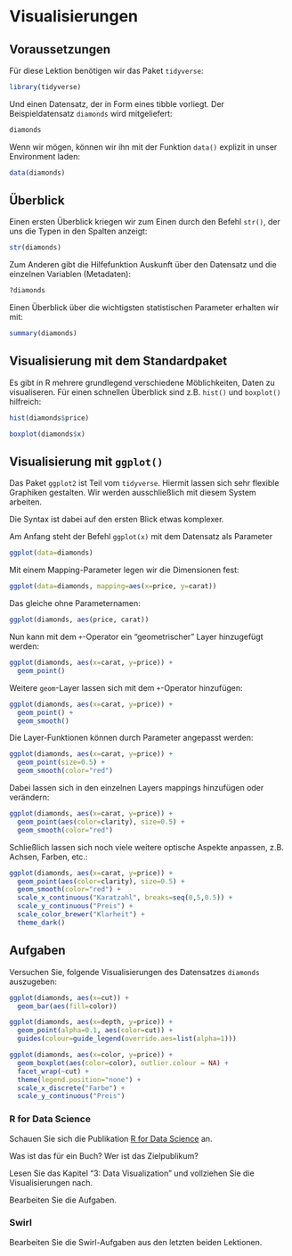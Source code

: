 # Visualisierungen

## Voraussetzungen

Für diese Lektion benötigen wir das Paket `tidyverse`:

```r
library(tidyverse)
```

Und einen Datensatz, der in Form eines tibble vorliegt. Der Beispieldatensatz `diamonds` wird mitgeliefert:

```r
diamonds
```

Wenn wir mögen, können wir ihn mit der Funktion `data()` explizit in unser Environment laden:

```r
data(diamonds)
```

## Überblick

Einen ersten Überblick kriegen wir zum Einen durch den Befehl `str()`, der uns die Typen in den Spalten anzeigt:

```r
str(diamonds)
```

Zum Anderen gibt die Hilfefunktion Auskunft über den Datensatz und die einzelnen Variablen (Metadaten):

```r
?diamonds
```

Einen Überblick über die wichtigsten statistischen Parameter erhalten wir mit:

```r
summary(diamonds)
```

## Visualisierung mit dem Standardpaket

Es gibt in R mehrere grundlegend verschiedene Möblichkeiten, Daten zu visualiseren. Für einen schnellen Überblick sind z.B. `hist()` und `boxplot()` hilfreich:

```r
hist(diamonds$price)
```

```r
boxplot(diamonds$x)
```

## Visualisierung mit `ggplot()`

Das Paket `ggplot2` ist Teil vom `tidyverse`. Hiermit lassen sich sehr flexible Graphiken gestalten. Wir werden ausschließlich mit diesem System arbeiten.

Die Syntax ist dabei auf den ersten Blick etwas komplexer.

Am Anfang steht der Befehl `ggplot(x)` mit dem Datensatz als Parameter

```r
ggplot(data=diamonds)
```

Mit einem Mapping-Parameter legen wir die Dimensionen fest:

```r
ggplot(data=diamonds, mapping=aes(x=price, y=carat))
```

Das gleiche ohne Parameternamen:

```r
ggplot(diamonds, aes(price, carat))
```

Nun kann mit dem `+`-Operator ein "geometrischer" Layer hinzugefügt werden:
  
```r
ggplot(diamonds, aes(x=carat, y=price)) +
  geom_point()
```

Weitere `geom`-Layer lassen sich mit dem `+`-Operator hinzufügen:

```r
ggplot(diamonds, aes(x=carat, y=price)) +
  geom_point() +
  geom_smooth()
```

Die Layer-Funktionen können durch Parameter angepasst werden:

```r
ggplot(diamonds, aes(x=carat, y=price)) +
  geom_point(size=0.5) +
  geom_smooth(color="red")
```

Dabei lassen sich in den einzelnen Layers mappings hinzufügen oder verändern:

```r
ggplot(diamonds, aes(x=carat, y=price)) +
  geom_point(aes(color=clarity), size=0.5) +
  geom_smooth(color="red")
```

Schließlich lassen sich noch viele weitere optische Aspekte anpassen, z.B. Achsen, Farben, etc.:

```r
ggplot(diamonds, aes(x=carat, y=price)) +
  geom_point(aes(color=clarity), size=0.5) +
  geom_smooth(color="red") +
  scale_x_continuous("Karatzahl", breaks=seq(0,5,0.5)) +
  scale_y_continuous("Preis") +
  scale_color_brewer("Klarheit") +
  theme_dark()
```


## Aufgaben

Versuchen Sie, folgende Visualisierungen des Datensatzes `diamonds` auszugeben: 

```r
ggplot(diamonds, aes(x=cut)) +
  geom_bar(aes(fill=color))
```

```r
ggplot(diamonds, aes(x=depth, y=price)) +
  geom_point(alpha=0.1, aes(color=cut)) +
  guides(colour=guide_legend(override.aes=list(alpha=1)))
```

```r
ggplot(diamonds, aes(x=color, y=price)) +
  geom_boxplot(aes(color=color), outlier.colour = NA) +
  facet_wrap(~cut) +
  theme(legend.position="none") +
  scale_x_discrete("Farbe") + 
  scale_y_continuous("Preis")
```

### R for Data Science

Schauen Sie sich die Publikation [R for Data Science](https://r4ds.had.co.nz/) an.

Was ist das für ein Buch? Wer ist das Zielpublikum?

Lesen Sie das Kapitel "3: Data Visualization" und vollziehen Sie die Visualisierungen nach.

Bearbeiten Sie die Aufgaben.

### Swirl

Bearbeiten Sie die Swirl-Aufgaben aus den letzten beiden Lektionen.
 
